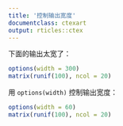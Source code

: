 ```yaml
---
title: '控制输出宽度'
documentclass: ctexart
output: rticles::ctex
---
```


下面的输出太宽了：

```r
options(width = 300)
matrix(runif(100), ncol = 20)
```

用 `options(width)` 控制输出宽度：

```r
options(width = 60)
matrix(runif(100), ncol = 20)
```

